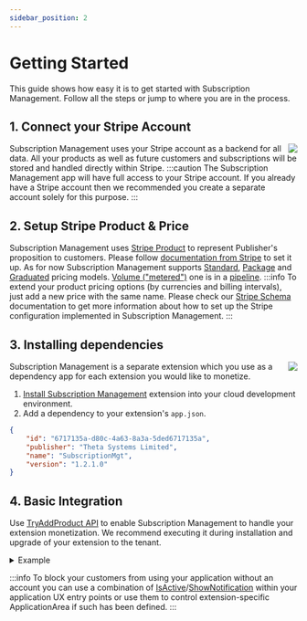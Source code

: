 ```yaml
---
sidebar_position: 2
---
```


# Getting Started
This guide shows how easy it is to get started with Subscription Management. Follow all the steps or jump to where you are in the process.
## 1. Connect your Stripe Account
<img align="right" src="https://www.belcar.fi/wp-content/uploads/2020/10/Stripe-wordmark-slate_sm-2.png" />

Subscription Management uses your Stripe account as a backend for all data. All your products as well as future customers and subscriptions will be stored and handled directly within Stripe.
:::caution
The Subscription Management app will have full access to your Stripe account. If you already have a Stripe account then we recommended you create a separate account solely for this purpose.
:::

<a href="https://smp.365extensions.com/forms/account" class="stripe-button"></a>

## 2. Setup Stripe Product & Price
Subscription Management uses [Stripe Product](https://stripe.com/docs/billing/prices-guide) to represent Publisher's proposition to customers. Please follow [documentation from Stripe](https://support.stripe.com/questions/how-to-create-products-and-prices) to set it up. As for now Subscription Management supports [Standard](https://stripe.com/docs/billing/subscriptions/model#package-standard-pricing), [Package](https://stripe.com/docs/billing/subscriptions/model#package-standard-pricing) and [Graduated](https://stripe.com/docs/billing/subscriptions/model#tiered-billing) pricing models. [Volume ("metered")](https://stripe.com/docs/billing/subscriptions/model#licensed-and-metered) one is in a [pipeline](https://github.com/thetanz/smp-docs/issues/14). 
:::info
To extend your product pricing options (by currencies and billing intervals), just add a new price with the same name. Please check our [Stripe Schema](References/StripeSchema.md#product) documentation to get more information about how to set up the Stripe configuration implemented in Subscription Management. 
:::
## 3. Installing dependencies
<img align="right" src="https://www.plantuml.com/plantuml/png/SoWkIImgAStDuOgEp2yjKd2jA4dDAyxCpujLqDMrKuWEBaqgJYxAB2W12lccbyHoEQJcfG2L0m00" />
Subscription Management is a separate extension which you use as a dependency app for each extension you would like to monetize.

1. [Install Subscription Management](https://businesscentral.dynamics.com/?filter=%27ID%27%20IS%20%276717135a-d80c-4a63-8a3a-5ded6717135a%27&page=2503) extension into your cloud development environment.
2. Add a dependency to your extension's `app.json`.

```json title=dependencies
{
    "id": "6717135a-d80c-4a63-8a3a-5ded6717135a",
    "publisher": "Theta Systems Limited",
    "name": "SubscriptionMgt",
    "version": "1.2.1.0"
}
```
## 4. Basic Integration
Use [TryAddProduct API](./References/SubscriptionMgt#tryaddproduct-method) to enable Subscription Management to handle your extension monetization. We recommend executing it during installation and upgrade of your extension to the tenant.
<details>
  <summary>Example</summary>
  <div>
<Tabs>
  <TabItem value="Proxy" default>

```sql title=SubscriptionMgtProxy.Codeunit.al
codeunit 50000 SubscriptionMgtProxy
{
    [NonDebuggable]
    internal procedure AddProduct()
    var
        SubscriptionMgt: Codeunit SubscriptionMgt_SM_TSL;
        Info: ModuleInfo;
        TryAddProductErr: Label 'Failed to register product.';
    begin
        if NavApp.GetCurrentModuleInfo(Info) then
            if SubscriptionMgt.TryAddProduct(
                GetSecret('StripeSecretKey'),
                GetSecret('StripePublishableKey'),
                Info,
                GetSecret('StripeProductID'))
            then
                exit;
        LogError('SubscriptionMgtProxy-0001', TryAddProductErr)
    end;

    [NonDebuggable]
    local procedure GetSecret(Name: Text) Result: Text
    var
        SecretProvider: Codeunit "App Key Vault Secret Provider";
        GetSecretErr: Label 'Failed to get ''%1'' secret.', Comment = '%1 - Secret Name';
    begin
        // TODO: Can be replaced with your own secret provider
        if SecretProvider.TryInitializeFromCurrentApp() then
            if SecretProvider.GetSecret(Name, Result) then
                exit;
        LogError('SubscriptionMgtProxy-0002', GetSecretErr)
    end;

    local procedure LogError(EventId: Text; Message: Text)
    var
        CustDimension: Dictionary of [Text, Text];
    begin
        // TODO: Can be replaced with Error if installation error is acceptable.
        LogMessage(
            EventId,
            Message,
            Verbosity::Critical,
            DataClassification::EndUserPseudonymousIdentifiers,
            TelemetryScope::ExtensionPublisher,
            CustDimension)
    end;
}
```
  </TabItem>
  <TabItem value="Install">

```sql title=InstallExt.Codeunit.al
codeunit 50001 InstallExt
{
    Subtype = Install;

    trigger OnInstallAppPerDatabase()
    var
        SubscriptionMgtProxy: Codeunit SubscriptionMgtProxy;
    begin
        SubscriptionMgtProxy.AddProduct()
    end;
}
```
  </TabItem>
  <TabItem value="Upgrade">

```sql title=UpgradeExt.Codeunit.al
codeunit 50002 UpgradeExt
{
    Subtype = Upgrade;

    trigger OnUpgradePerDatabase()
    var
        SubscriptionMgtProxy: Codeunit SubscriptionMgtProxy;
    begin
        SubscriptionMgtProxy.AddProduct()
    end;
}
```
  </TabItem>
</Tabs>
  </div>
</details>

:::info
To block your customers from using your application without an account you can use a combination of [IsActive](./References/SubscriptionMgt#isactive-method)/[ShowNotification](./References/SubscriptionMgt#shownotification-method) within your application UX entry points or use them to control extension-specific ApplicationArea if such has been defined. 
:::